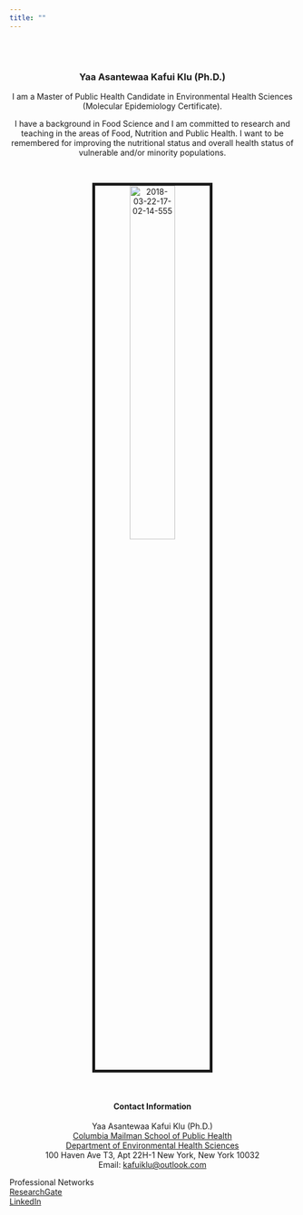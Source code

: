 ```yaml
---
title: ""
---
```


<br>
</br>
<center>

### Yaa Asantewaa Kafui Klu (Ph.D.)

<link rel="stylesheet" href="styles.css" type="text/css">
<link rel="stylesheet" href="academicons/css/academicons.min.css"/>
<link rel="apple-touch-icon" href="/images/JG_transparent.png" >

I am a Master of Public Health Candidate in Environmental Health Sciences (Molecular Epidemiology Certificate).

I have a background in Food Science and I am committed to research and teaching in the areas of Food, Nutrition and Public Health. I want to be remembered for improving the nutritional status and overall health status of vulnerable and/or minority populations. 

<br>

<img src="images/2018-03-22-17-02-14-555.jpg" alt="2018-03-22-17-02-14-555" style="width:40%; border:5px solid">

</br>

#### Contact Information

Yaa Asantewaa Kafui Klu (Ph.D.) <br> 
[Columbia Mailman School of Public Health](http://www.mailman.columbia.edu/)  
[Department of Environmental Health Sciences](https://www.mailman.columbia.edu/become-student/departments/environmental-health-sciences-ehs)  
100 Haven Ave T3, Apt 22H-1
New York, New York 10032  
Email: [kafuiklu@outlook.com](mailto:kafuiklu@outlook.com) <br>

</center>

Professional Networks <br>
[ResearchGate](https://www.researchgate.net/profile/Yaa_Asantewaa_Klu) <br>
[LinkedIn](https://www.linkedin.com/in/yaa-asantewaa-kafui-klu-ph-d-8b22a838/)  





